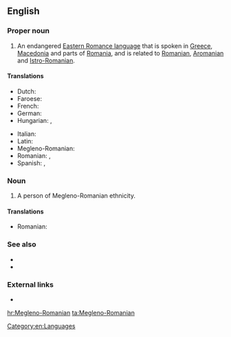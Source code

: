 ==English==
{{wikipedia|Megleno-Romanian}}

===Proper noun===
{{en-proper noun}}

# An endangered [[w:Eastern Romance languages|Eastern Romance language]] that is spoken in [[Greece]], [[Macedonia]] and parts of [[Romania]], and is related to [[Romanian]], [[Aromanian]] and [[Istro-Romanian]].

====Translations====
{{trans-top|language}}
* Dutch: {{t|nl|Megleno-Roemeens}}
* Faroese: {{t|fo|meglenorumenskt|n}}
* French: {{t+|fr|mégléno-roumain}}
* German: {{t|de|meglenorumänische Sprache|f}}
* Hungarian: {{t|hu|meglenoromán}}, {{t|hu|meglenoromán nyelv}}
{{trans-mid}}
* Italian: {{t|it|lingua meglenorumena|f}}
* Latin: {{t|la|Lingua Meglenoromanica}}
* Megleno-Romanian: {{t|ruq|vlăheşte}}
* Romanian: {{t|ro|limba meglenoromână|f}}, {{t+|ro|meglenoromână|f}}
* Spanish: {{t|es|idioma meglenorrumano|m}}, {{t|es|meglenorrumano|m}}
{{trans-bottom}}

===Noun===
{{en-noun}}

# A person of Megleno-Romanian ethnicity.

====Translations====
{{trans-top|person}}
* Romanian: {{t+|ro|meglenoromân|m}}
{{trans-mid}}
{{trans-bottom}}

===See also===
* {{langcat|ruq}}
* {{langlist}}

===External links===
* {{ethnologue|code=ruq}}

[[Category:en:Languages]]

[[hr:Megleno-Romanian]]
[[ta:Megleno-Romanian]]